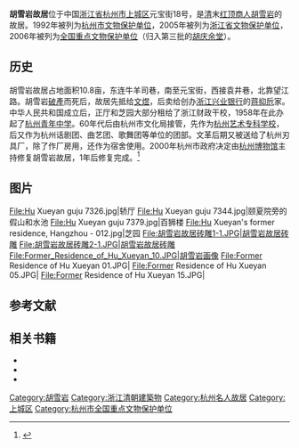 {{noteTA
|T=zh-hans:胡雪岩故居; zh-hant:胡雪巖故居;
|1=zh-hans:岩; zh-hant:巖;
}}

{{coord|30|14|23|N|120|10|05|E|display=title|scale:10000}}
{{文物保护单位
| 级别 = 全国
| 名称 = 胡雪岩故居
| 子项 =  
| 图片 = [[File:Hu_Xueyan_jiuju_7322.jpg|200px]]
| 所在 = [[浙江省|浙江省]][[杭州市|杭州市]]
| 分类 = 古建筑
| 时代 = 清
| 编号 = 
| 登录 = 2006年5月25日
}}
'''胡雪岩故居'''位于中国[[浙江省|浙江省]][[杭州市|杭州市]][[上城区|上城区]]元宝街18号，是[[清|清]]末[[红顶商人|红顶商人]][[胡雪岩|胡雪岩]]的故居。1992年被列为[[杭州市文物保护单位|杭州市文物保护单位]]，2005年被列为[[浙江省文物保护单位|浙江省文物保护单位]]，2006年被列为[[全国重点文物保护单位|全国重点文物保护单位]]（归入第三批的[[胡庆余堂|胡庆余堂]]）。

==历史 ==
胡雪岩故居占地面积10.8亩，东连牛羊司巷，南至元宝街，西接袁井巷，北靠望江路。胡雪岩[[破產|破產]]而死后，故居先抵给[[文煜|文煜]]，后卖给创办[[浙江兴业银行|浙江兴业银行]]的[[蒋抑卮|蒋抑卮]]家。中华人民共和国成立后，正厅和芝园大部分租给了浙江财政干校，1958年在此办起了[[杭州青年中学|杭州青年中学]]。60年代后由杭州市文化局接管，先作为[[杭州艺术专科学校|杭州艺术专科学校]]，后又作为杭州话剧团、曲艺团、歌舞团等单位的团部。文革后期又被送给了杭州刃具厂，除了作厂房用，还作为宿舍使用。2000年杭州市政府决定由[[杭州博物馆|杭州博物馆]]主持修复胡雪岩故居，1年后修复完成。<ref>{{cite web |title=重修胡雪岩故居 |author=薛家柱 |publisher=《杭州》杂志社 |url=http://www.hangzhouzk.com/content/201102/content1117.html }}{{Dead link|date=2018年9月 |bot=InternetArchiveBot |fix-attempted=yes }}</ref>

== 图片 ==
<gallery>
File:Hu Xueyan guju 7326.jpg|轿厅
File:Hu Xueyan guju 7344.jpg|颐夏院旁的假山和水池
File:Hu Xueyan guju 7379.jpg|百狮楼
File:Hu Xueyan's former residence, Hangzhou - 012.jpg|芝园
File:胡雪岩故居砖雕1-1.JPG|胡雪岩故居砖雕
File:胡雪岩故居砖雕2-1.JPG|胡雪岩故居砖雕
File:Former_Residence_of_Hu_Xueyan_10.JPG|胡雪岩画像
File:Former Residence of Hu Xueyan 01.JPG|
File:Former Residence of Hu Xueyan 05.JPG|
File:Former Residence of Hu Xueyan 15.JPG|
</gallery>

==参考文献==
{{commonscat|Former Residence of Hu Xueyan}}
{{reflist}}

== 相关书籍 ==
*{{Cite book |author=张建庭 |title=胡雪岩故居 |publisher=文物出版社 |year=2004 |isbn=9787501015368}}
*{{Cite book |author=高念华 |title=胡雪岩故居修复研究 |publisher=文物出版社 |year=2002 |isbn=9787501013630}}
*{{Cite book |author=马时雍 主编 |title=胡雪岩故居(江南第一豪宅) |publisher=杭州出版社 |year=2003 |isbn=9787806335536}}

{{浙江全国重点文物保护单位}}
[[Category:胡雪岩|Category:胡雪岩]]
[[Category:浙江清朝建築物|Category:浙江清朝建築物]]
[[Category:杭州名人故居|Category:杭州名人故居]]
[[Category:上城区|Category:上城区]]
[[Category:杭州市全国重点文物保护单位|Category:杭州市全国重点文物保护单位]]